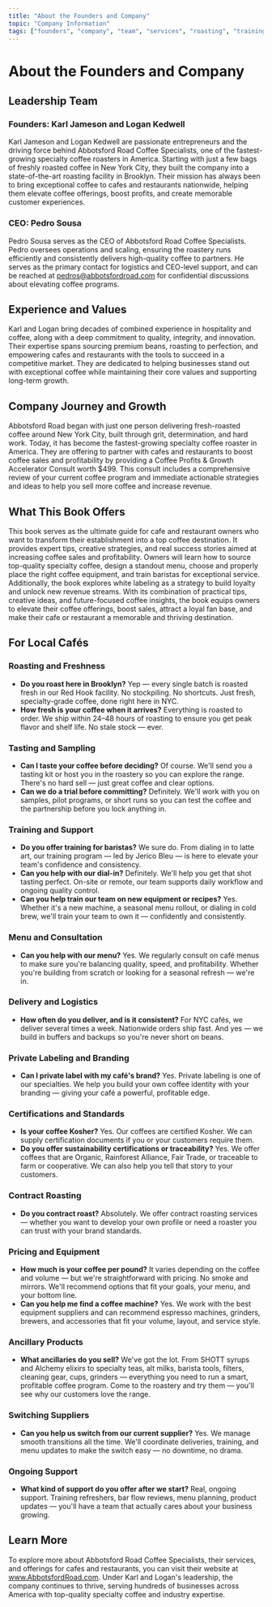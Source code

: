 ```yaml
---
title: "About the Founders and Company"
topic: "Company Information"
tags: ["founders", "company", "team", "services", "roasting", "training", "support", "partnership"]
---
```


# About the Founders and Company

## Leadership Team

### Founders: Karl Jameson and Logan Kedwell

Karl Jameson and Logan Kedwell are passionate entrepreneurs and the driving force behind Abbotsford Road Coffee Specialists, one of the fastest-growing specialty coffee roasters in America. Starting with just a few bags of freshly roasted coffee in New York City, they built the company into a state-of-the-art roasting facility in Brooklyn. Their mission has always been to bring exceptional coffee to cafes and restaurants nationwide, helping them elevate coffee offerings, boost profits, and create memorable customer experiences.

### CEO: Pedro Sousa

Pedro Sousa serves as the CEO of Abbotsford Road Coffee Specialists. Pedro oversees operations and scaling, ensuring the roastery runs efficiently and consistently delivers high-quality coffee to partners. He serves as the primary contact for logistics and CEO-level support, and can be reached at pedros@abbotsfordroad.com for confidential discussions about elevating coffee programs.

## Experience and Values

Karl and Logan bring decades of combined experience in hospitality and coffee, along with a deep commitment to quality, integrity, and innovation. Their expertise spans sourcing premium beans, roasting to perfection, and empowering cafes and restaurants with the tools to succeed in a competitive market. They are dedicated to helping businesses stand out with exceptional coffee while maintaining their core values and supporting long-term growth.

## Company Journey and Growth

Abbotsford Road began with just one person delivering fresh-roasted coffee around New York City, built through grit, determination, and hard work. Today, it has become the fastest-growing specialty coffee roaster in America. They are offering to partner with cafes and restaurants to boost coffee sales and profitability by providing a Coffee Profits & Growth Accelerator Consult worth $499. This consult includes a comprehensive review of your current coffee program and immediate actionable strategies and ideas to help you sell more coffee and increase revenue.

## What This Book Offers

This book serves as the ultimate guide for cafe and restaurant owners who want to transform their establishment into a top coffee destination. It provides expert tips, creative strategies, and real success stories aimed at increasing coffee sales and profitability. Owners will learn how to source top-quality specialty coffee, design a standout menu, choose and properly place the right coffee equipment, and train baristas for exceptional service. Additionally, the book explores white labeling as a strategy to build loyalty and unlock new revenue streams. With its combination of practical tips, creative ideas, and future-focused coffee insights, the book equips owners to elevate their coffee offerings, boost sales, attract a loyal fan base, and make their cafe or restaurant a memorable and thriving destination.

## For Local Cafés

### Roasting and Freshness
- **Do you roast here in Brooklyn?** Yep — every single batch is roasted fresh in our Red Hook facility. No stockpiling. No shortcuts. Just fresh, specialty-grade coffee, done right here in NYC.
- **How fresh is your coffee when it arrives?** Everything is roasted to order. We ship within 24–48 hours of roasting to ensure you get peak flavor and shelf life. No stale stock — ever.

### Tasting and Sampling
- **Can I taste your coffee before deciding?** Of course. We'll send you a tasting kit or host you in the roastery so you can explore the range. There's no hard sell — just great coffee and clear options.
- **Can we do a trial before committing?** Definitely. We'll work with you on samples, pilot programs, or short runs so you can test the coffee and the partnership before you lock anything in.

### Training and Support
- **Do you offer training for baristas?** We sure do. From dialing in to latte art, our training program — led by Jerico Bleu — is here to elevate your team's confidence and consistency.
- **Can you help with our dial-in?** Definitely. We'll help you get that shot tasting perfect. On-site or remote, our team supports daily workflow and ongoing quality control.
- **Can you help train our team on new equipment or recipes?** Yes. Whether it's a new machine, a seasonal menu rollout, or dialing in cold brew, we'll train your team to own it — confidently and consistently.

### Menu and Consultation
- **Can you help with our menu?** Yes. We regularly consult on café menus to make sure you're balancing quality, speed, and profitability. Whether you're building from scratch or looking for a seasonal refresh — we're in.

### Delivery and Logistics
- **How often do you deliver, and is it consistent?** For NYC cafés, we deliver several times a week. Nationwide orders ship fast. And yes — we build in buffers and backups so you're never short on beans.

### Private Labeling and Branding
- **Can I private label with my café's brand?** Yes. Private labeling is one of our specialties. We help you build your own coffee identity with your branding — giving your café a powerful, profitable edge.

### Certifications and Standards
- **Is your coffee Kosher?** Yes. Our coffees are certified Kosher. We can supply certification documents if you or your customers require them.
- **Do you offer sustainability certifications or traceability?** Yes. We offer coffees that are Organic, Rainforest Alliance, Fair Trade, or traceable to farm or cooperative. We can also help you tell that story to your customers.

### Contract Roasting
- **Do you contract roast?** Absolutely. We offer contract roasting services — whether you want to develop your own profile or need a roaster you can trust with your brand standards.

### Pricing and Equipment
- **How much is your coffee per pound?** It varies depending on the coffee and volume — but we're straightforward with pricing. No smoke and mirrors. We'll recommend options that fit your goals, your menu, and your bottom line.
- **Can you help me find a coffee machine?** Yes. We work with the best equipment suppliers and can recommend espresso machines, grinders, brewers, and accessories that fit your volume, layout, and service style.

### Ancillary Products
- **What ancillaries do you sell?** We've got the lot. From SHOTT syrups and Alchemy elixirs to specialty teas, alt milks, barista tools, filters, cleaning gear, cups, grinders — everything you need to run a smart, profitable coffee program. Come to the roastery and try them — you'll see why our customers love the range.

### Switching Suppliers
- **Can you help us switch from our current supplier?** Yes. We manage smooth transitions all the time. We'll coordinate deliveries, training, and menu updates to make the switch easy — no downtime, no drama.

### Ongoing Support
- **What kind of support do you offer after we start?** Real, ongoing support. Training refreshers, bar flow reviews, menu planning, product updates — you'll have a team that actually cares about your business growing.

## Learn More

To explore more about Abbotsford Road Coffee Specialists, their services, and offerings for cafes and restaurants, you can visit their website at www.AbbotsfordRoad.com. Under Karl and Logan's leadership, the company continues to thrive, serving hundreds of businesses across America with top-quality specialty coffee and industry expertise.
